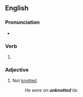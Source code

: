 ==English==

===Pronunciation===
* {{rhymes|en|ɒtɪd|s=3}}

===Verb===
{{head|en|verb form}}

# {{en-past of|unknot}}

===Adjective===
{{en-adj|-}}

# Not [[knotted]].
#: ''He wore an '''unknotted''' tie.''
